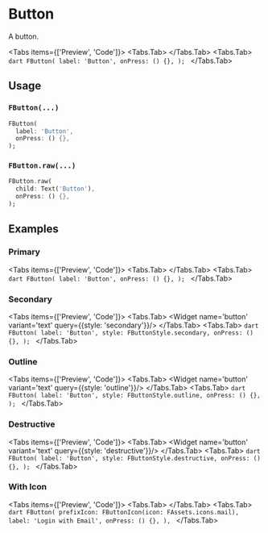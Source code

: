 
# Button
A button.

<Tabs items={['Preview', 'Code']}>
  <Tabs.Tab>
    <Widget name='button' variant='text' query={{}}/>
  </Tabs.Tab>
  <Tabs.Tab>
    ```dart
    FButton(
      label: 'Button',
      onPress: () {},
    );
    ```
  </Tabs.Tab>
</Tabs>

## Usage

### `FButton(...)`

```dart
FButton(
  label: 'Button',
  onPress: () {},
);
```

### `FButton.raw(...)`

```dart
FButton.raw(
  child: Text('Button'),
  onPress: () {},
);
```

## Examples

### Primary
<Tabs items={['Preview', 'Code']}>
  <Tabs.Tab>
    <Widget name='button' variant='text' query={{}}/>
  </Tabs.Tab>
  <Tabs.Tab>
    ```dart
    FButton(
      label: 'Button',
      onPress: () {},
    );
    ```
  </Tabs.Tab>
</Tabs>

### Secondary
<Tabs items={['Preview', 'Code']}>
  <Tabs.Tab>
    <Widget name='button' variant='text' query={{style: 'secondary'}}/>
  </Tabs.Tab>
  <Tabs.Tab>
    ```dart
    FButton(
      label: 'Button',
      style: FButtonStyle.secondary,
      onPress: () {},
    );
    ```
  </Tabs.Tab>
</Tabs>

### Outline
<Tabs items={['Preview', 'Code']}>
  <Tabs.Tab>
    <Widget name='button' variant='text' query={{style: 'outline'}}/>
  </Tabs.Tab>
  <Tabs.Tab>
    ```dart
    FButton(
      label: 'Button',
      style: FButtonStyle.outline,
      onPress: () {},
    );
    ```
  </Tabs.Tab>
</Tabs>

### Destructive
<Tabs items={['Preview', 'Code']}>
  <Tabs.Tab>
    <Widget name='button' variant='text' query={{style: 'destructive'}}/>
  </Tabs.Tab>
  <Tabs.Tab>
    ```dart
    FButton(
      label: 'Button',
      style: FButtonStyle.destructive,
      onPress: () {},
    );
    ```
  </Tabs.Tab>
</Tabs>

### With Icon
<Tabs items={['Preview', 'Code']}>
  <Tabs.Tab>
    <Widget name='button' variant='icon' query={{}}/>
  </Tabs.Tab>
  <Tabs.Tab>
    ```dart
    FButton(
      prefixIcon: FButtonIcon(icon: FAssets.icons.mail),
      label: 'Login with Email',
      onPress: () {},
    ),
    ```
  </Tabs.Tab>
</Tabs>